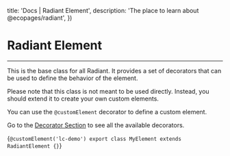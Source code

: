 

  title: 'Docs | Radiant Element',
  description: 'The place to learn about @ecopages/radiant',
})

# Radiant Element
---

This is the base class for all Radiant. It provides a set of decorators that can be used to define the behavior of the element.

Please note that this class is not meant to be used directly. Instead, you should extend it to create your own custom elements.

You can use the `@customElement` decorator to define a custom element.

Go to the [Decorator Section](/docs/decorators/custom-element) to see all the available decorators.

<CodeBlock lang='typescript'>{`@customElement('lc-demo')
export class MyElement extends RadiantElement {}`}
</CodeBlock>